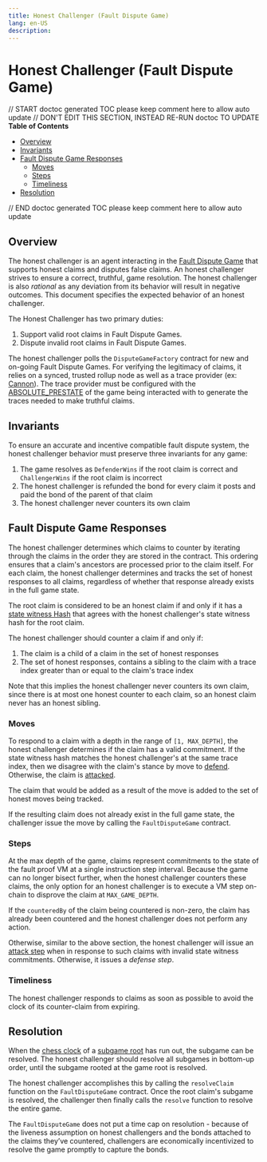 ```yaml
---
title: Honest Challenger (Fault Dispute Game)
lang: en-US
description:
---
```


# Honest Challenger (Fault Dispute Game)

// START doctoc generated TOC please keep comment here to allow auto update
// DON'T EDIT THIS SECTION, INSTEAD RE-RUN doctoc TO UPDATE
**Table of Contents**

- [Overview](#overview)
- [Invariants](#invariants)
- [Fault Dispute Game Responses](#fault-dispute-game-responses)
  - [Moves](#moves)
  - [Steps](#steps)
  - [Timeliness](#timeliness)
- [Resolution](#resolution)

// END doctoc generated TOC please keep comment here to allow auto update

## Overview

The honest challenger is an agent interacting in the [Fault Dispute Game](fault-dispute-game.md)
that supports honest claims and disputes false claims.
An honest challenger strives to ensure a correct, truthful, game resolution.
The honest challenger is also _rational_ as any deviation from its behavior will result in
negative outcomes.
This document specifies the expected behavior of an honest challenger.

The Honest Challenger has two primary duties:

1. Support valid root claims in Fault Dispute Games.
2. Dispute invalid root claims in Fault Dispute Games.

The honest challenger polls the `DisputeGameFactory` contract for new and on-going Fault
Dispute Games.
For verifying the legitimacy of claims, it relies on a synced, trusted rollup node
as well as a trace provider (ex: [Cannon](../cannon-fault-proof-vm.md)).
The trace provider must be configured with the [ABSOLUTE_PRESTATE](fault-dispute-game.md#execution-trace)
of the game being interacted with to generate the traces needed to make truthful claims.

## Invariants

To ensure an accurate and incentive compatible fault dispute system, the honest challenger behavior must preserve
three invariants for any game:

1. The game resolves as `DefenderWins` if the root claim is correct and `ChallengerWins` if the root claim is incorrect
2. The honest challenger is refunded the bond for every claim it posts and paid the bond of the parent of that claim
3. The honest challenger never counters its own claim

## Fault Dispute Game Responses

The honest challenger determines which claims to counter by iterating through the claims in the order they are stored
in the contract. This ordering ensures that a claim's ancestors are processed prior to the claim itself. For each claim,
the honest challenger determines and tracks the set of honest responses to all claims, regardless of whether that
response already exists in the full game state.

The root claim is considered to be an honest claim if and only if it has a
[state witness Hash](fault-dispute-game.md#claims) that agrees with the honest challenger's state witness hash for the
root claim.

The honest challenger should counter a claim if and only if:

1. The claim is a child of a claim in the set of honest responses
2. The set of honest responses, contains a sibling to the claim with a trace index greater than or equal to the
   claim's trace index

Note that this implies the honest challenger never counters its own claim, since there is at most one honest counter to
each claim, so an honest claim never has an honest sibling.

### Moves

To respond to a claim with a depth in the range of `[1, MAX_DEPTH]`, the honest challenger determines if the claim
has a valid commitment. If the state witness hash matches the honest challenger's at the same trace
index, then we disagree with the claim's stance by move to [defend](fault-dispute-game.md#defend).
Otherwise, the claim is [attacked](fault-dispute-game.md#attack).

The claim that would be added as a result of the move is added to the set of honest moves being tracked.

If the resulting claim does not already exist in the full game state, the challenger issue the move by calling
the `FaultDisputeGame` contract.

### Steps

At the max depth of the game, claims represent commitments to the state of the fault proof VM
at a single instruction step interval.
Because the game can no longer bisect further, when the honest challenger counters these claims,
the only option for an honest challenger is to execute a VM step on-chain to disprove the claim at `MAX_GAME_DEPTH`.

If the `counteredBy` of the claim being countered is non-zero, the claim has already been countered and the honest
challenger does not perform any action.

Otherwise, similar to the above section, the honest challenger will issue an
[attack step](fault-dispute-game.md#step-types) when in response to such claims with
invalid state witness commitments. Otherwise, it issues a _defense step_.

### Timeliness

The honest challenger responds to claims as soon as possible to avoid the clock of its
counter-claim from expiring.

## Resolution

When the [chess clock](fault-dispute-game.md#game-clock) of a
[subgame root](fault-dispute-game.md#resolution) has run out, the subgame can be resolved.
The honest challenger should resolve all subgames in bottom-up order, until the subgame
rooted at the game root is resolved.

The honest challenger accomplishes this by calling the `resolveClaim` function on the
`FaultDisputeGame` contract. Once the root claim's subgame is resolved,
the challenger then finally calls the `resolve` function to resolve the entire game.

The `FaultDisputeGame` does not put a time cap on resolution - because of the liveness
assumption on honest challengers and the bonds attached to the claims they’ve countered,
challengers are economically incentivized to resolve the game promptly to capture the bonds.

